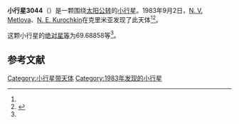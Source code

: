 {{Infobox planet
| bgcolour = #FFFFC0
| name = 3044 Saltykov
| symbol = 
| image = 
| caption = 
| discovery = yes
| discovery_ref = 
| discoverer = [[N._V._Metlova|N. V. Metlova]]、[[N._E._Kurochkin|N. E. Kurochkin]]
| discovery_site = [[克里米亚|克里米亚]] 
| discovered = 1983年9月2日
| designations = yes
| mp_name = 
| named_after = 
| alt_names = 1983 RE3/ 1978 NS3 / 1978 QG / 1979 XP1
| mp_category = [[主带小行星|主带小行星]]
| orbit_ref = <ref name="a">[http://ssd.jpl.nasa.gov/sbdb.cgi?sstr=3044 3044 Saltykov] {{Wayback|url=http://ssd.jpl.nasa.gov/sbdb.cgi?sstr=3044 |date=20200917222105 }}，小行星數據庫瀏覽器（JPL Small-Body Database Browser）－[[美国国家航空航天局|美国国家航空航天局]]喷气推进实验室</ref>
| epoch = 2456400.5 (2013年4月18日更新)
| aphelion = {{convert|3.3023890|AU|km|3|abbr=on|lk=out}}
| perihelion = {{convert|2.4027418|AU|km|3|abbr=on}}
| semimajor = {{convert|2.8525654|AU|km|3|abbr=on}}
| eccentricity = 0.1576909
| period = 1759.75347 [[日|日]]<br />4.82[[儒略年|儒略年]]
| avg_speed = 
| inclination = 13.53292
| asc_node = 242.61961
| mean_anomaly = 
| arg_peri = 69.68858
| satellites = 
| physical_characteristics = yes
| dimensions = 
| mass = 
| density = 
| surface_grav = 
| escape_velocity = 
| sidereal_day = 
| axial_tilt = 
| pole_ecliptic_lat = 
| pole_ecliptic_lon = 
| albedo = 
| temperatures= 
| temp_name1 = 
| mean_temp_1 = 
| max_temp_1 = 
| temp_name2 = 
| max_temp_2 = 
| spectral_type = 
| abs_magnitude = 69.68858
}}

'''小行星3044'''（{{lang-en|3044 Saltykov}}）是一颗围绕[[太阳|太阳]][[公转|公转]]的[[小行星|小行星]]。1983年9月2日，[[N._V._Metlova|N. V. Metlova]]、[[N._E._Kurochkin|N. E. Kurochkin]]在克里米亚发现了此天体<ref name="a" /><ref>{{cite news|title=小行星列表|url=http://cfa-www.harvard.edu/iau/lists/NumberedMPs.txt|accessdate=2013-07-08|newspaper=哈佛大学|archive-date=2008-05-17|archive-url=https://web.archive.org/web/20080517010638/http://cfa-www.harvard.edu/iau/lists/NumberedMPs.txt|dead-url=no}}</ref>。

这颗小行星的[[绝对星等|绝对星等]]为69.68858等<ref name="a" />。

==参考文献==
{{reflist}}
{{Minor Planet Number|[[小行星3043|小行星3043]]|[[小行星3045|小行星3045]]}}

{{小天体}}

[[Category:小行星带天体|Category:小行星带天体]]
[[Category:1983年发现的小行星|Category:1983年发现的小行星]]

{{asteroid-stub}}